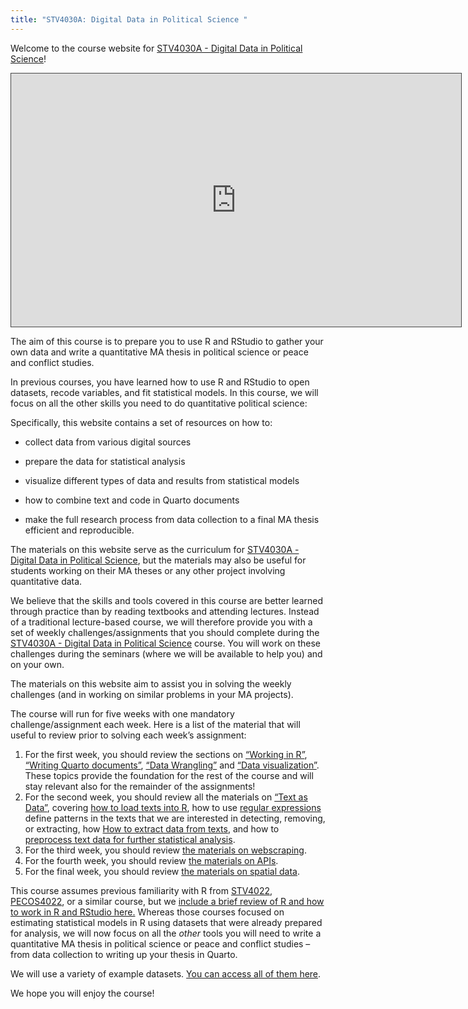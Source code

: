 ```yaml
---
title: "STV4030A: Digital Data in Political Science "
---
```


Welcome to the course website for [STV4030A - Digital Data in Political Science](https://www.uio.no/studier/emner/sv/statsvitenskap/STV4030A/)!


<iframe src="https://uio.cloud.panopto.eu/Panopto/Pages/Embed.aspx?id=c12736b3-d38a-4a81-ac65-aff000f9da60&autoplay=false&offerviewer=true&showtitle=true&showbrand=true&captions=false&interactivity=all" height="405" width="720" style="border: 1px solid #464646;" allowfullscreen allow="autoplay"></iframe>

The aim of this course is to prepare you to use R and RStudio to gather your own data and write a quantitative MA thesis in political science or peace and conflict studies. 

In previous courses, you have learned how to use R and RStudio to open datasets, recode variables, and fit statistical models. In this course, we will focus on all the other skills you need to do quantitative political science:

Specifically, this website contains a set of resources on how to:

-   collect data from various digital sources

-   prepare the data for statistical analysis

-   visualize different types of data and results from statistical models 

-   how to combine text and code in Quarto documents

-   make the full research process from data collection to a final MA thesis efficient and reproducible.

The materials on this website serve as the curriculum for [STV4030A - Digital Data in Political Science](https://www.uio.no/studier/emner/sv/statsvitenskap/STV4030A/), but the materials may also be useful for students working on their MA theses or any other project involving quantitative data.

We believe that the skills and tools covered in this course are better learned through practice than by reading textbooks and attending lectures. Instead of a traditional lecture-based course, we will  therefore provide you with a set of weekly challenges/assignments that you should complete during the [STV4030A - Digital Data in Political Science](https://www.uio.no/studier/emner/sv/statsvitenskap/STV4030A/) course. You will work on these challenges during the seminars (where we will be available to help you) and on your own. 

The materials on this website aim to assist you in solving the weekly challenges (and in working on similar problems in your MA projects). 


The course will run for five weeks with one mandatory challenge/assignment each week. Here is a list of the material that will useful to review prior to solving each week's assignment: 

1. For the first week, you should review the sections on ["Working in R"](https://pages.github.uio.no/oyvinsti/STV4030A/basics_refresh/R_refresher.html), ["Writing Quarto documents"](https://pages.github.uio.no/oyvinsti/STV4030A/Quarto_documents/writing_quarto.html), ["Data Wrangling"](https://pages.github.uio.no/oyvinsti/STV4030A/Wrangling/tidy_data.html) and ["Data visualization"](https://pages.github.uio.no/oyvinsti/STV4030A/Visualization/data_viz_in_ggplot.html). These topics provide the foundation for the rest of the course and will stay relevant also for the remainder of the assignments! 
2. For the second week, you should review all the materials on ["Text as Data"](https://pages.github.uio.no/oyvinsti/STV4030A/text_data/text_intro.html), covering [how to load texts into R](https://pages.github.uio.no/oyvinsti/STV4030A/text_data/read_texts.html), how to use [regular expressions](https://pages.github.uio.no/oyvinsti/STV4030A/text_data/regex.html) define patterns in the texts that we are interested in detecting, removing, or extracting,  how [How to extract data from texts](https://pages.github.uio.no/oyvinsti/STV4030A/text_data/extracting_data_from_texts.html), and how to [preprocess text data for further statistical analysis](https://pages.github.uio.no/oyvinsti/STV4030A/text_data/preprocessing.html). 
3. For the third week, you should review [the materials on webscraping](https://pages.github.uio.no/oyvinsti/STV4030A/data_gather/webscraping.html).
4. For the fourth week, you should review [the materials on APIs](https://pages.github.uio.no/oyvinsti/STV4030A/data_gather/apis.html). 
5. For the final week, you should review [the materials on spatial data](https://pages.github.uio.no/oyvinsti/STV4030A/spatial_data/what_is_spatial_data.html). 

This course assumes previous familiarity with R from [STV4022](https://www.uio.no/studier/emner/sv/statsvitenskap/STV4022/), [PECOS4022](https://www.uio.no/studier/emner/sv/statsvitenskap/PECOS4022/), or a similar course, but we [include a brief review of  R  and how to work in R and RStudio here.](basics_refresh/R_refresher.qmd) Whereas those courses focused on estimating statistical models in R using datasets that were already prepared for analysis, we will now focus on all the *other* tools you will need to write a quantitative MA thesis in political science or peace and conflict studies -- from data collection to writing up your thesis in Quarto.

We will use a variety of example datasets. [You can access all of them here](https://github.uio.no/oyvinsti/STV4030A/tree/main/data).

We hope you will enjoy the course!
